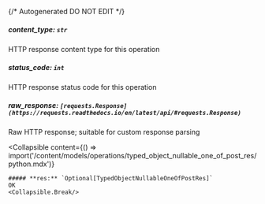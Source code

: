 {/* Autogenerated DO NOT EDIT  */}

##### **content_type:** `str`
HTTP response content type for this operation

##### **status_code:** `int`
HTTP response status code for this operation

##### **raw_response:** `[requests.Response](https://requests.readthedocs.io/en/latest/api/#requests.Response)`
Raw HTTP response; suitable for custom response parsing

<Collapsible
    content={() => import('/content/models/operations/typed_object_nullable_one_of_post_res/python.mdx')}
>
    ##### **res:** `Optional[TypedObjectNullableOneOfPostRes]`
    OK
    <Collapsible.Break/>
</Collapsible>

